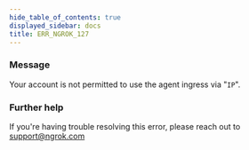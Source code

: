 ```yaml
---
hide_table_of_contents: true
displayed_sidebar: docs
title: ERR_NGROK_127
---
```




### Message

Your account is not permitted to use the agent ingress via "`IP`".

<ErrorDetails error="err_ngrok_127" />

### Further help

If you're having trouble resolving this error, please reach out to [support@ngrok.com](mailto:support@ngrok.com?subject=Help%20with%20ERR_NGROK_127)
